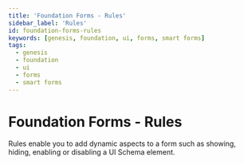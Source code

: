 ---
title: 'Foundation Forms - Rules'
sidebar_label: 'Rules'
id: foundation-forms-rules
keywords: [genesis, foundation, ui, forms, smart forms]
tags:
  - genesis
  - foundation
  - ui
  - forms
  - smart forms
---

# Foundation Forms - Rules

Rules enable you to add dynamic aspects to a form such as showing, hiding, enabling or disabling a UI Schema element.


